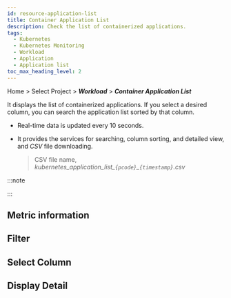 ```yaml
---
id: resource-application-list
title: Container Application List
description: Check the list of containerized applications.
tags:
  - Kubernetes
  - Kubernetes Monitoring
  - Workload
  - Application
  - Application list
toc_max_heading_level: 2
---
```


Home > Select Project > **_Workload_** > **_Container Application List_**

It displays the list of containerized applications. If you select a desired column, you can search the application list sorted by that column. 

<ImgLang img='k8s-app-list.png' desc='Application List' />

- Real-time data is updated every 10 seconds.

- It provides the services for searching, column sorting, and detailed view, and _CSV_ file downloading.

  > CSV file name, _kubernetes_application_list\_`{pcode}`\_`{timestamp}`.csv_

:::note 


<K8scomlist />

:::

## Metric information


<K8slistmetric />
 
## Filter


<K8slistfilter />
  
## Select Column


<K8slistcl />
 
## Display Detail


<K8slistdetail />
